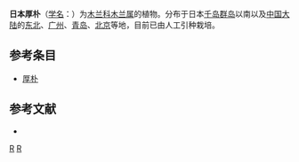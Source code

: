 {{Speciesbox 
| taxon = Magnolia obovata
| authority = Thunb., 1794
| image = Magnolia hypoleuca.jpg
| image_caption = [[莫頓林園|莫頓林園]]裡的日本厚朴
| synonyms = * '''''Magnolia hypoleuca''''' <small>Siebold & Zucc.</small>
}}
'''日本厚朴'''（[[学名|学名]]：{{lang|la|''Magnolia obovata''}}）为[[木兰科|木兰科]][[木兰属|木兰属]]的植物。分布于日本[[千岛群岛|千岛群岛]]以南以及[[中国大陆|中国大陆]]的[[中国东北地区|东北]]、[[广州|广州]]、[[青岛|青岛]]、[[北京|北京]]等地，目前已由人工引种栽培。

== 参考条目 ==
* [[厚朴|厚朴]]

== 参考文献 ==
<div class="references-small">
* {{cite web| url =http://www.bioinfo.cn/db05/KmzwSpecies.php?action=view&id=12712| title =日本厚朴| work =《中国高等植物数据库全库》| publisher =中国科学院微生物研究所| author =昆明植物研究所| accessdate =2009-02-24| deadurl =yes| archiveurl =https://web.archive.org/web/20160305044920/http://www.bioinfo.cn/db05/KmzwSpecies.php?action=view&id=12712| archivedate =2016-03-05}}
</div>
{{Taxonbar|from=Q2386378}}

[[Category:木兰属|R]]
[[Category:青岛物种|R]]


{{植物小作品}}
